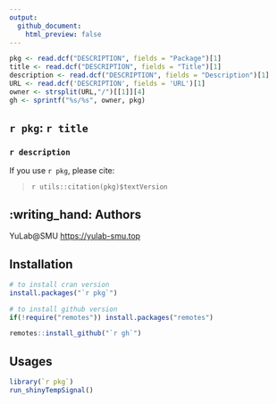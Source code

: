 ```yaml
---
output:
  github_document:
    html_preview: false
---
```


<!-- To modify Package/Title/Description/Authors fields, edit the DESCRIPTION file -->

```r
pkg <- read.dcf("DESCRIPTION", fields = "Package")[1]
title <- read.dcf("DESCRIPTION", fields = "Title")[1]
description <- read.dcf("DESCRIPTION", fields = "Description")[1]
URL <- read.dcf('DESCRIPTION', fields = 'URL')[1]
owner <- strsplit(URL,"/")[[1]][4]
gh <- sprintf("%s/%s", owner, pkg)
```
 
## ``r pkg``: `r title`

### `r description`
 
If you use ``r pkg``, please cite: 

<!-- Modify this by editing the file: inst/CITATION  -->
> `r utils::citation(pkg)$textVersion`


## :writing_hand: Authors

YuLab\@SMU  <https://yulab-smu.top>


## Installation 

```R
# to install cran version
install.packages("`r pkg`")

# to install github version
if(!require("remotes")) install.packages("remotes")

remotes::install_github("`r gh`")
```


## Usages

```R
library(`r pkg`)
run_shinyTempSignal()
```

<br>
